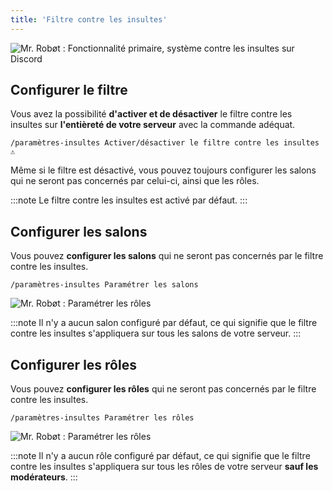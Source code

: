 ```yaml
---
title: 'Filtre contre les insultes'
---
```


![Mr. Robøt : Fonctionnalité primaire, système contre les insultes sur Discord](https://mrrobot.app/img/main_features/insulte.png)

## Configurer le filtre

Vous avez la possibilité **d'activer et de désactiver** le filtre contre les insultes sur **l'entièreté de votre serveur** avec la commande adéquat.

```
/paramètres-insultes Activer/désactiver le filtre contre les insultes ⚠
```

Même si le filtre est désactivé, vous pouvez toujours configurer les salons qui ne seront pas concernés par celui-ci, ainsi que les rôles.

:::note
Le filtre contre les insultes est activé par défaut.
:::

## Configurer les salons

Vous pouvez **configurer les salons** qui ne seront pas concernés par le filtre contre les insultes.

```
/paramètres-insultes Paramétrer les salons
```

![Mr. Robøt : Paramétrer les rôles](https://i.thomasbnt.dev/i/453in.png)

:::note
Il n'y a aucun salon configuré par défaut, ce qui signifie que le filtre contre les insultes s'appliquera sur tous les salons de votre serveur.
:::

## Configurer les rôles

Vous pouvez **configurer les rôles** qui ne seront pas concernés par le filtre contre les insultes.

```
/paramètres-insultes Paramétrer les rôles
```

![Mr. Robøt : Paramétrer les rôles](https://i.thomasbnt.dev/i/ng087.png)

:::note
Il n'y a aucun rôle configuré par défaut, ce qui signifie que le filtre contre les insultes s'appliquera sur tous les rôles de votre serveur **sauf les modérateurs**.
:::